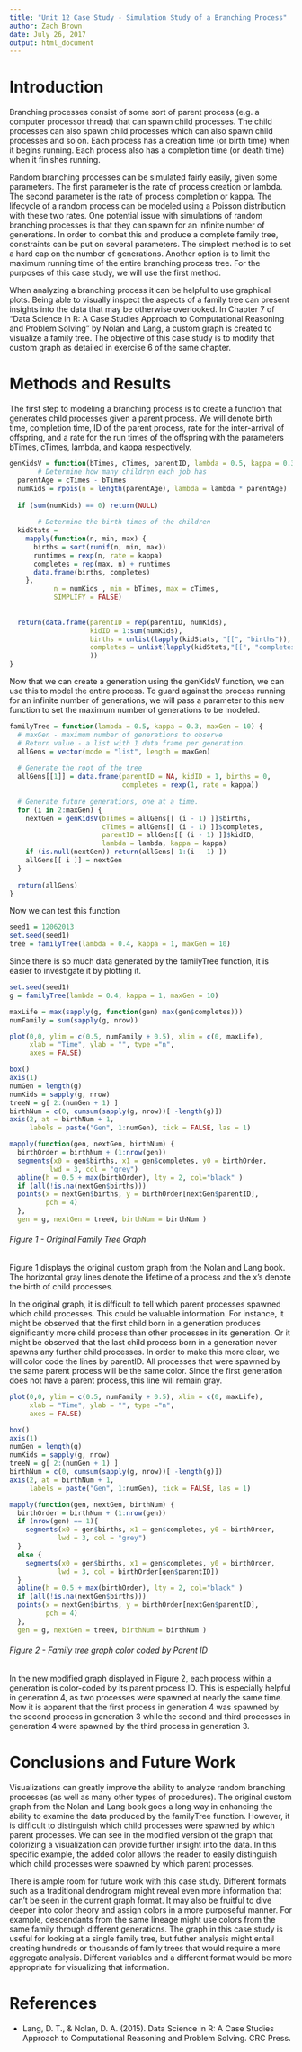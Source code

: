 ```yaml
---
title: "Unit 12 Case Study - Simulation Study of a Branching Process"
author: Zach Brown
date: July 26, 2017
output: html_document
---
```


# Introduction
Branching processes consist of some sort of parent process (e.g. a computer processor thread) that can spawn child processes.  The child processes can also spawn child processes which can also spawn child processes and so on.  Each process has a creation time (or birth time) when it begins running.  Each process also has a completion time (or death time) when it finishes running.  

Random branching processes can be simulated fairly easily, given some parameters.  The first parameter is the rate of process creation or lambda.  The second parameter is the rate of process completion or kappa.  The lifecycle of a random process can be modeled using a Poisson distribution with these two rates.  One potential issue with simulations of random branching processes is that they can spawn for an infinite number of generations.  In order to combat this and produce a complete family tree, constraints can be put on several parameters.  The simplest method is to set a hard cap on the number of generations.  Another option is to limit the maximum running time of the entire branching process tree.  For the purposes of this case study, we will use the first method.  

When analyzing a branching process it can be helpful to use graphical plots.  Being able to visually inspect the aspects of a family tree can present insights into the data that may be otherwise overlooked.  In Chapter 7 of "Data Science in R: A Case Studies Approach to Computational Reasoning and Problem Solving" by Nolan and Lang, a custom graph is created to visualize a family tree.  The objective of this case study is to modify that custom graph as detailed in exercise 6 of the same chapter.
  

# Methods and Results  

The first step to modeling a branching process is to create a function that generates child processes given a parent process.  We will denote birth time, completion time, ID of the parent process, rate for the inter-arrival of offspring, and a rate for the run times of the offspring with the parameters bTimes, cTimes, lambda, and kappa respectively. 
```r
genKidsV = function(bTimes, cTimes, parentID, lambda = 0.5, kappa = 0.3) {
       # Determine how many children each job has
  parentAge = cTimes - bTimes
  numKids = rpois(n = length(parentAge), lambda = lambda * parentAge)
  
  if (sum(numKids) == 0) return(NULL)
  
       # Determine the birth times of the children  
  kidStats = 
    mapply(function(n, min, max) {
      births = sort(runif(n, min, max))
      runtimes = rexp(n, rate = kappa)
      completes = rep(max, n) + runtimes
      data.frame(births, completes)
    },
           n = numKids , min = bTimes, max = cTimes, 
           SIMPLIFY = FALSE)
  
 
  return(data.frame(parentID = rep(parentID, numKids),
                    kidID = 1:sum(numKids), 
                    births = unlist(lapply(kidStats, "[[", "births")), 
                    completes = unlist(lapply(kidStats,"[[", "completes"))
                    ))
}
```

Now that we can create a generation using the genKidsV function, we can use this to model the entire process.  To guard against the process running for an infinite number of generations, we will pass a parameter to this new function to set the maximum number of generations to be modeled.
```r
familyTree = function(lambda = 0.5, kappa = 0.3, maxGen = 10) {
  # maxGen - maximum number of generations to observe
  # Return value - a list with 1 data frame per generation.
  allGens = vector(mode = "list", length = maxGen)
  
  # Generate the root of the tree
  allGens[[1]] = data.frame(parentID = NA, kidID = 1, births = 0,
                            completes = rexp(1, rate = kappa))
  
  # Generate future generations, one at a time.
  for (i in 2:maxGen) {
    nextGen = genKidsV(bTimes = allGens[[ (i - 1) ]]$births,
                       cTimes = allGens[[ (i - 1) ]]$completes,
                       parentID = allGens[[ (i - 1) ]]$kidID,
                       lambda = lambda, kappa = kappa)
    if (is.null(nextGen)) return(allGens[ 1:(i - 1) ])
    allGens[[ i ]] = nextGen
  }
  
  return(allGens)
}
```

Now we can test this function
```r
seed1 = 12062013
set.seed(seed1)
tree = familyTree(lambda = 0.4, kappa = 1, maxGen = 10)
```

Since there is so much data generated by the familyTree function, it is easier to investigate it by plotting it.
```r
set.seed(seed1)
g = familyTree(lambda = 0.4, kappa = 1, maxGen = 10)

maxLife = max(sapply(g, function(gen) max(gen$completes)))
numFamily = sum(sapply(g, nrow))

plot(0,0, ylim = c(0.5, numFamily + 0.5), xlim = c(0, maxLife),
     xlab = "Time", ylab = "", type ="n",
     axes = FALSE)

box()
axis(1)
numGen = length(g)
numKids = sapply(g, nrow)
treeN = g[ 2:(numGen + 1) ]
birthNum = c(0, cumsum(sapply(g, nrow))[ -length(g)])
axis(2, at = birthNum + 1, 
     labels = paste("Gen", 1:numGen), tick = FALSE, las = 1)

mapply(function(gen, nextGen, birthNum) {
  birthOrder = birthNum + (1:nrow(gen))
  segments(x0 = gen$births, x1 = gen$completes, y0 = birthOrder,
          lwd = 3, col = "grey")
  abline(h = 0.5 + max(birthOrder), lty = 2, col="black" )
  if (all(!is.na(nextGen$births)))
  points(x = nextGen$births, y = birthOrder[nextGen$parentID],
         pch = 4)
  },
  gen = g, nextGen = treeN, birthNum = birthNum )
```
###### Figure 1 - Original Family Tree Graph  

Figure 1 displays the original custom graph from the Nolan and Lang book.  The horizontal gray lines denote the lifetime of a process and the x's denote the birth of child processes.  

In the original graph, it is difficult to tell which parent processes spawned which child processes.  This could be valuable information.  For instance, it might be observed that the first child born in a generation produces significantly more child process than other processes in its generation.  Or it might be observed that the last child process born in a generation never spawns any further child processes.  In order to make this more clear, we will color code the lines by parentID.  All processes that were spawned by the same parent process will be the same color.  Since the first generation does not have a parent process, this line will remain gray.
```r
plot(0,0, ylim = c(0.5, numFamily + 0.5), xlim = c(0, maxLife),
     xlab = "Time", ylab = "", type ="n",
     axes = FALSE)

box()
axis(1)
numGen = length(g)
numKids = sapply(g, nrow)
treeN = g[ 2:(numGen + 1) ]
birthNum = c(0, cumsum(sapply(g, nrow))[ -length(g)])
axis(2, at = birthNum + 1, 
     labels = paste("Gen", 1:numGen), tick = FALSE, las = 1)

mapply(function(gen, nextGen, birthNum) {
  birthOrder = birthNum + (1:nrow(gen))
  if (nrow(gen) == 1){
    segments(x0 = gen$births, x1 = gen$completes, y0 = birthOrder,
            lwd = 3, col = "grey")    
  }
  else {
    segments(x0 = gen$births, x1 = gen$completes, y0 = birthOrder,
            lwd = 3, col = birthOrder[gen$parentID])
  }
  abline(h = 0.5 + max(birthOrder), lty = 2, col="black" )
  if (all(!is.na(nextGen$births)))
  points(x = nextGen$births, y = birthOrder[nextGen$parentID],
         pch = 4)
  },
  gen = g, nextGen = treeN, birthNum = birthNum )
```
###### Figure 2 - Family tree graph color coded by Parent ID  

In the new modified graph displayed in Figure 2, each process within a generation is color-coded by its parent process ID.  This is especially helpful in generation 4, as two processes were spawned at nearly the same time.  Now it is apparent that the first process in generation 4 was spawned by the second process in generation 3 while the second and third processes in generation 4 were spawned by the third process in generation 3.

# Conclusions and Future Work
Visualizations can greatly improve the ability to analyze random branching processes (as well as many other types of procedures).  The original custom graph from the Nolan and Lang book goes a long way in enhancing the ability to examine the data produced by the familyTree function.  However, it is difficult to distinguish which child processes were spawned by which parent processes.  We can see in the modified version of the graph that colorizing a visualization can provide further insight into the data.  In this specific example, the added color allows the reader to easily distinguish which child processes were spawned by which parent processes.  

There is ample room for future work with this case study.  Different formats such as a traditional dendrogram might reveal even more information that can't be seen in the current graph format.  It may also be fruitful to dive deeper into color theory and assign colors in a more purposeful manner.  For example, descendants from the same lineage might use colors from the same family through different generations.  The graph in this case study is useful for looking at a single family tree, but futher analysis might entail creating hundreds or thousands of family trees that would require a more aggregate analysis.  Different variables and a different format would be more appropriate for visualizing that information. 

# References
- Lang, D. T., & Nolan, D. A. (2015). Data Science in R: A Case Studies Approach to Computational Reasoning and Problem Solving. CRC Press.  